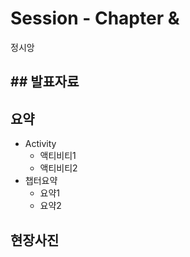 # Session - Chapter &
정시앙

## 발표자료
-

## 요약
- Activity
    - 액티비티1
    - 액티비티2
- 챕터요약
    - 요약1
    - 요약2

## 현장사진


